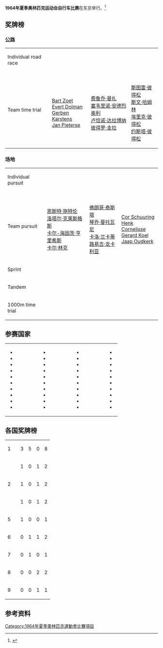 '''1964年夏季奥林匹克运动会自行车比赛'''在东京举行。<ref name="sports-reference">{{cite web |url=http://www.sports-reference.com/olympics/summer/1964/CYC/ |title=Cycling at the 1964 Tokyo Summer Games |accessdate=10 August 2014 |work=sports-reference.com |archive-url=https://web.archive.org/web/20151122132104/http://www.sports-reference.com/olympics/summer/1964/CYC/ |archive-date=2015-11-22 |dead-url=yes }}</ref>

==奖牌榜==
===公路===
{| {{MedalistTable|type=Event}}
|-
| Individual road race<br>{{DetailsLink|Cycling at the 1964 Summer Olympics – Men's individual road race}}
| {{flagIOCmedalist|[[马里奥·扎宁|马里奥·扎宁]]|ITA|1964年夏季}}
| {{flagIOCmedalist|[[Kjeld_Rodian|Kjeld Rodian]]|DEN|1964年夏季}}
| {{flagIOCmedalist|[[Walter_Godefroot|Walter Godefroot]]|BEL|1964年夏季}}
|-
| Team time trial<br>{{DetailsLink|Cycling at the 1964 Summer Olympics – Men's team time trial}}
| {{flagIOCteam|NED|1964年夏季}}<br />[[Bart_Zoet|Bart Zoet]]<br />[[Evert_Dolman|Evert Dolman]]<br />[[Gerben_Karstens|Gerben Karstens]]<br />[[Jan_Pieterse|Jan Pieterse]]
| {{flagIOCteam|ITA|1964年夏季}}<br />[[费鲁乔·曼扎|费鲁乔·曼扎]]<br />[[塞韦里诺·安德烈奥利|塞韦里诺·安德烈奥利]]<br />[[卢恰诺·达拉博纳|卢恰诺·达拉博纳]]<br />[[彼得罗·圭拉|彼得罗·圭拉]]
| {{flagIOCteam|SWE|1964年夏季}}<br />[[斯图雷·彼得松|斯图雷·彼得松]]<br />[[斯文·哈姆林|斯文·哈姆林]]<br />[[埃里克·彼得松_(自行车运动员)|埃里克·彼得松]]<br />[[约斯塔·彼得松|约斯塔·彼得松]]
|}

===场地===
{| {{MedalistTable|type=Event}}
|-
| Individual pursuit<br>{{DetailsLink|Cycling at the 1964 Summer Olympics – Men's individual pursuit}}
| {{flagIOCmedalist|[[Jiří_Daler|Jiří Daler]]|TCH|1964年夏季}}
| {{flagIOCmedalist|[[乔治·乌尔西|乔治·乌尔西]]|ITA|1964年夏季}}
| {{flagIOCmedalist|[[Preben_Isaksson|Preben Isaksson]]|DEN|1964年夏季}}
|-
| Team pursuit<br>{{DetailsLink|Cycling at the 1964 Summer Olympics – Men's team pursuit}}
| {{flagIOCteam|EUA|1964年夏季}}<br />[[恩斯特·施特伦|恩斯特·施特伦]]<br />[[洛塔尔·克莱斯格斯|洛塔尔·克莱斯格斯]]<br />[[卡尔-海因茨·亨里希斯|卡尔-海因茨·亨里希斯]]<br />[[卡尔·林克|卡尔·林克]]
| {{flagIOCteam|ITA|1964年夏季}}<br />[[佛朗哥·泰斯塔|佛朗哥·泰斯塔]]<br />[[琴乔·曼托瓦尼|琴乔·曼托瓦尼]]<br />[[卡洛·兰卡蒂|卡洛·兰卡蒂]]<br />[[路易吉·龙卡利亚|路易吉·龙卡利亚]]
| {{flagIOCteam|NED|1964年夏季}}<br />[[Cor_Schuuring|Cor Schuuring]]<br />[[Henk_Cornelisse|Henk Cornelisse]]<br />[[Gerard_Koel|Gerard Koel]]<br />[[Jaap_Oudkerk|Jaap Oudkerk]]
|-
| Sprint<br>{{DetailsLink|Cycling at the 1964 Summer Olympics – Men's sprint}}
| {{flagIOCmedalist|[[乔瓦尼·佩泰内拉|乔瓦尼·佩泰内拉]]|ITA|1964年夏季}}
| {{flagIOCmedalist|[[塞尔焦·比安凯托|塞尔焦·比安凯托]]|ITA|1964年夏季}}
| {{flagIOCmedalist|[[达尼埃尔·莫勒隆|达尼埃尔·莫勒隆]]|FRA|1964年夏季}}
|-
| Tandem<br>{{DetailsLink|Cycling at the 1964 Summer Olympics – Men's tandem}}
|{{flagIOCmedalist|[[安杰洛·达米亚诺|安杰洛·达米亚诺]] <br> and [[塞尔焦·比安凯托|塞尔焦·比安凯托]]|ITA|1964年夏季}}
|{{flagIOCmedalist|[[Imants_Bodnieks|Imants Bodnieks]] <br> and [[Viktor_Logunov|Viktor Logunov]]|URS|1964年夏季}}
|{{flagIOCmedalist|[[维利·富格雷尔|维利·富格雷尔]] <br> and [[克劳斯·科布施|克劳斯·科布施]]|EUA|1964年夏季}}
|-
| 1000m time trial<br>{{DetailsLink|Cycling at the 1964 Summer Olympics – Men's 1000m time trial}}
| {{flagIOCmedalist|[[Patrick_Sercu|Patrick Sercu]]|BEL|1964年夏季}}
| {{flagIOCmedalist|[[乔瓦尼·佩泰内拉|乔瓦尼·佩泰内拉]]|ITA|1964年夏季}}
| {{flagIOCmedalist|[[皮埃尔·特朗坦|皮埃尔·特朗坦]]|FRA|1964年夏季}}
|}

==参赛国家==
{|
|
* {{flagIOC|ARG|1964年夏季|10}}
* {{flagIOC|AUS|1964年夏季|14}}
* {{flagIOC|BEL|1964年夏季|10}}
* {{flagIOC|BUL|1964年夏季|1}}
* {{flagIOC|CAM|1964年夏季|6}}
* {{flagIOC|TPE|1964年夏季|4}}
* {{flagIOC|COL|1964年夏季|8}}
* {{flagIOC|TCH|1964年夏季|9}}
* {{flagIOC|DEN|1964年夏季|12}}
* {{flagIOC|ETH|1964年夏季|4}}
|width=50|
|valign=top|
* {{flagIOC|FRA|1964年夏季|14}}
* {{flagIOC|EUA|1964年夏季|13}}
* {{flagIOC|GBR|1964年夏季|12}}
* {{flagIOC|HKG|1964年夏季|4}}
* {{flagIOC|HUN|1964年夏季|7}}
* {{flagIOC|IND|1964年夏季|5}}
* {{flagIOC|IRI|1964年夏季|4}}
* {{flagIOC|ITA|1964年夏季|14}}
* {{flagIOC|JPN|1964年夏季|15}}
* {{flagIOC|LUX|1964年夏季|2}}
|width=50|
|valign=top|
* {{flagIOC|MAS|1964年夏季|9}}
* {{flagIOC|MEX|1964年夏季|9}}
* {{flagIOC|MGL|1964年夏季|4}}
* {{flagIOC|NED|1964年夏季|12}}
* {{flagIOC|NZL|1964年夏季|5}}
* {{flagIOC|PAK|1964年夏季|4}}
* {{flagIOC|PER|1964年夏季|1}}
* {{flagIOC|PHI|1964年夏季|4}}
* {{flagIOC|POL|1964年夏季|8}}
* {{flagIOC|ROU|1964年夏季|5}}
|width=50|
|valign=top|
* {{flagIOC|KOR|1964年夏季|6}}
* {{flagIOC|VNM|1964年夏季|6}}
* {{flagIOC|URS|1964年夏季|12}}
* {{flagIOC|ESP|1964年夏季|6}}
* {{flagIOC|SWE|1964年夏季|4}}
* {{flagIOC|SUI|1964年夏季|5}}
* {{flagIOC|THA|1964年夏季|8}}
* {{flagIOC|TTO|1964年夏季|3}}
* {{flagIOC|USA|1964年夏季|16}}
* {{flagIOC|URU|1964年夏季|8}}
|}

==各国奖牌榜==
{| {{RankedMedalTable}}
|-
| 1 ||align=left| {{flagIOC|ITA|1964年夏季}} || 3 || 5 || 0 || 8
|-
|rowspan=3| 2 ||align=left| {{flagIOC|BEL|1964年夏季}} || 1 || 0 || 1 || 2
|-
|align=left| {{flagIOC|NED|1964年夏季}} || 1 || 0 || 1 || 2
|-
|align=left| {{flagIOC|EUA|1964年夏季}} || 1 || 0 || 1 || 2
|-
| 5 ||align=left| {{flagIOC|TCH|1964年夏季}} || 1 || 0 || 0 || 1
|-
| 6 ||align=left| {{flagIOC|DEN|1964年夏季}} || 0 || 1 || 1 || 2
|-
| 7 ||align=left| {{flagIOC|URS|1964年夏季}} || 0 || 1 || 0 || 1
|-
| 8 ||align=left| {{flagIOC|FRA|1964年夏季}} || 0 || 0 || 2 || 2
|-
| 9 ||align=left| {{flagIOC|SWE|1964年夏季}} || 0 || 0 || 1 || 1
|}

==参考资料==
{{reflist}}

{{奥林匹克运动会自行车比赛}}

[[Category:1964年夏季奧林匹克運動會比賽項目|Category:1964年夏季奧林匹克運動會比賽項目]]